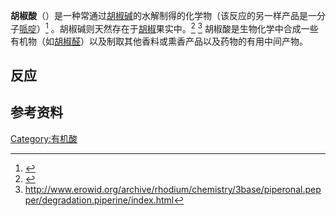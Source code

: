 {{chembox
| Verifiedfields = changed
| Watchedfields = changed
| verifiedrevid = 416140319
|   ImageFile1 = Piperinsäure.svg
|   IUPACName = <small>(2''E'',4''E'')-5-(3,4-methylenedioxyphenyl)-2,4-pentadienoic acid</small>
| Section1 = {{Chembox Identifiers
|   CASNo = 136-72-1
|    CASNo_Ref = {{cascite|correct|??}}
| ChEBI_Ref = {{ebicite|changed|EBI}}
| ChEBI = 37316
| ChEMBL_Ref = {{ebicite|changed|EBI}}
| ChEMBL = 332122
|  EINECS = 226-118-4
|  EINECSCASNO = 
|  PubChem = 5370536
|  ChemSpiderID_Ref = {{chemspidercite|changed|chemspider}}
| ChemSpiderID = 4521337
|  SMILES = C1OC2=C(O1)C=C(C=C2)/C=C/C=C/C(=O)O
|  InChI = 1/C12H10O4/c13-12(14)4-2-1-3-9-5-6-10-11(7-9)16-8-15-10/h1-7H,8H2,(H,13,14)/b3-1+,4-2+
|  InChIKey = RHBGITBPARBDPH-ZPUQHVIOBF
|  StdInChI_Ref = {{stdinchicite|changed|chemspider}}
| StdInChI = 1S/C12H10O4/c13-12(14)4-2-1-3-9-5-6-10-11(7-9)16-8-15-10/h1-7H,8H2,(H,13,14)/b3-1+,4-2+
|  StdInChIKey_Ref = {{stdinchicite|changed|chemspider}}
| StdInChIKey = RHBGITBPARBDPH-ZPUQHVIOSA-N
|  RTECS = 
|  MeSHName = C017637
  }}
| Section2 = {{Chembox Properties
|  C=12|H=10|O=4
|   Density = 
|   MeltingPtC =
|   BoilingPt = ''decomposes''
|   pKa = 
  }}
}}
<span>'''胡椒酸'''（{{lang-en|Piperic Acid}}）是一种常通过[[胡椒碱|胡椒碱]]的水解制得的化学物（该反应的另一样产品是一分子[[哌啶|哌啶]]）</span><ref>{{Cite book|url = http://books.google.com/?id=iyzlMSPp-EMC&pg=PA327|page = 327|isbn = 978-0-470-74167-2|author = Paul M. Dewick.|year = 2009|publisher = A John Wiley & Sons|location = Chichester|title = Medicinal natural products : a biosynthetic approach}}</ref> 。胡椒碱则天然存在于[[胡椒|胡椒]]果实中。<ref>{{Cite web |url=http://chestofbooks.com/health/aromatherapy/The-Volatile-Oils-Vol1/Heliotropin.html |title=存档副本 |accessdate=2015-09-05 |archive-date=2010-02-12 |archive-url=https://web.archive.org/web/20100212121317/http://chestofbooks.com/health/aromatherapy/The-Volatile-Oils-Vol1/Heliotropin.html |dead-url=no }}</ref> <ref>http://www.erowid.org/archive/rhodium/chemistry/3base/piperonal.pepper/degradation.piperine/index.html</ref> 胡椒酸是生物化学中合成一些有机物（如[[胡椒醛|胡椒醛]]）以及制取其他香料或熏香产品以及药物的有用中间产物。 

== 反应 ==

== 参考资料 ==
<references />
[[Category:有机酸|Category:有机酸]]
